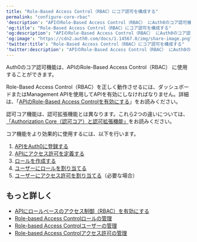 ```yaml
---
title: "Role-Based Access Control（RBAC）にコア認可を構成する"
permalink: "configure-core-rbac"
'description': "APIのRole-Based Access Control（RBAC） にAuth0のコア認可機能を構成する方法について説明します。"
'og:title': "Role-Based Access Control（RBAC）にコア認可を構成する"
'og:description': "APIのRole-Based Access Control（RBAC） にAuth0のコア認可機能を構成する方法について説明します。"
'og:image': "https://cdn2.auth0.com/docs/1.14567.0/img/share-image.png"
'twitter:title': "Role-Based Access Control（RBAC）にコア認可を構成する"
'twitter:description': "APIのRole-Based Access Control（RBAC） にAuth0のコア認可機能を構成する方法について説明します。"
---
```


Auth0のコア認可機能は、APIのRole-Based Access Control（RBAC） に使用することができます。

Role-Based Access Control（RBAC）を正しく動作させるには、ダッシュボードまたは<Tooltip data-tooltip-id="react-containers-DefinitionTooltip-0" href="/ja-jp/glossary?term=management-api" tip="Management API: 顧客が管理タスクを実行できるようにするための製品。" cta="用語集の表示">Management API</Tooltip>を使用してAPIを有効にしなければなりません。詳細は、「[APIのRole-Based Access Controlを有効にする](/ja-jp/get-started/apis/enable-role-based-access-control-for-apis)」をお読みください。

認可コア機能は、認可拡張機能とは異なります。これら2つの違いについては、[「Authorization Core（認可コア）と認可拡張機能」](/ja-jp/manage-users/access-control/authorization-core-vs-authorization-extension)をお読みください。

コア機能をより効果的に使用するには、以下を行います。

1. [APIをAuth0に登録する](/ja-jp/get-started/auth0-overview/set-up-apis)
2. [APIにアクセス許可を定義する](/ja-jp/get-started/apis/add-api-permissions)
3. [ロールを作成する](/ja-jp/manage-users/access-control/configure-core-rbac/roles/create-roles)
4. [ユーザーにロールを割り当てる](/ja-jp/manage-users/access-control/configure-core-rbac/rbac-users/assign-roles-to-users)
5. [ユーザーにアクセス許可を割り当てる](/ja-jp/manage-users/access-control/configure-core-rbac/rbac-users/assign-permissions-to-users)（必要な場合）

## もっと詳しく

* [APIにロールベースのアクセス制御（RBAC）を有効にする](/ja-jp/get-started/apis/enable-role-based-access-control-for-apis)
* [Role-based Access Controlロールの管理](/ja-jp/manage-users/access-control/configure-core-rbac/roles)
* [Role-based Access Controlユーザーの管理](/ja-jp/manage-users/access-control/configure-core-rbac/rbac-users)
* [Role-based Access Controlアクセス許可の管理](/ja-jp/manage-users/access-control/configure-core-rbac/manage-permissions)